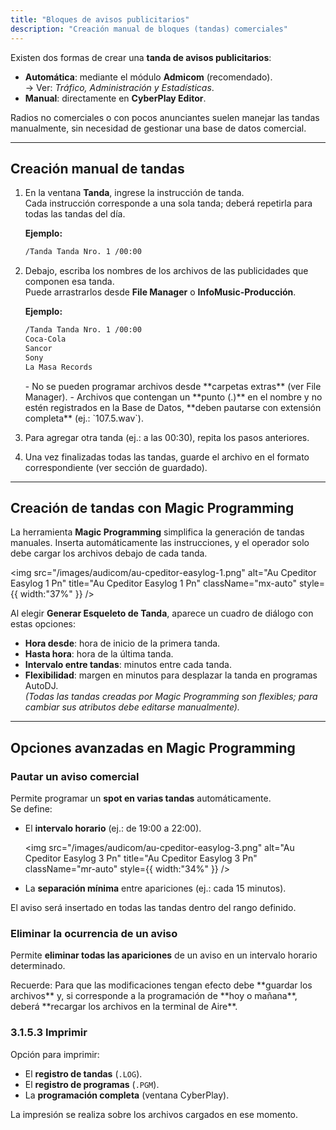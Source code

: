 ```yaml
---
title: "Bloques de avisos publicitarios"
description: "Creación manual de bloques (tandas) comerciales"
---
```


Existen dos formas de crear una **tanda de avisos publicitarios**:

- **Automática**: mediante el módulo **Admicom** (recomendado).\
  → Ver: _Tráfico, Administración y Estadísticas_.
- **Manual**: directamente en **CyberPlay Editor**.

Radios no comerciales o con pocos anunciantes suelen manejar las tandas manualmente, sin necesidad de gestionar una base de datos comercial.

---

## Creación manual de tandas

1. En la ventana **Tanda**, ingrese la instrucción de tanda.\
   Cada instrucción corresponde a una sola tanda; deberá repetirla para todas las tandas del día.

   **Ejemplo:**

   ```txt
   /Tanda Tanda Nro. 1 /00:00
   ```
2. Debajo, escriba los nombres de los archivos de las publicidades que componen esa tanda.\
   Puede arrastrarlos desde **File Manager** o **InfoMusic-Producción**.

   **Ejemplo:**

   ```txt
   /Tanda Tanda Nro. 1 /00:00
   Coca-Cola
   Sancor
   Sony
   La Masa Records
   ```

   <Note>
     - No se pueden programar archivos desde **carpetas extras** (ver File Manager).
     - Archivos que contengan un **punto (.)** en el nombre y no estén registrados en la Base de Datos, **deben pautarse con extensión completa** (ej.: `107.5.wav`).
   </Note>
3. Para agregar otra tanda (ej.: a las 00:30), repita los pasos anteriores.
4. Una vez finalizadas todas las tandas, guarde el archivo en el formato correspondiente (ver sección de guardado).

---

## Creación de tandas con Magic Programming

La herramienta **Magic Programming** simplifica la generación de tandas manuales. Inserta automáticamente las instrucciones, y el operador solo debe cargar los archivos debajo de cada tanda.

<img
  src="/images/audicom/au-cpeditor-easylog-1.png"
  alt="Au Cpeditor Easylog 1 Pn"
  title="Au Cpeditor Easylog 1 Pn"
  className="mx-auto"
  style={{ width:"37%" }}
/>

Al elegir **Generar Esqueleto de Tanda**, aparece un cuadro de diálogo con estas opciones:

- **Hora desde**: hora de inicio de la primera tanda.
- **Hasta hora**: hora de la última tanda.
- **Intervalo entre tandas**: minutos entre cada tanda.
- **Flexibilidad**: margen en minutos para desplazar la tanda en programas AutoDJ.\
  _(Todas las tandas creadas por Magic Programming son flexibles; para cambiar sus atributos debe editarse manualmente)._

---

## Opciones avanzadas en Magic Programming

### Pautar un aviso comercial

Permite programar un **spot en varias tandas** automáticamente.\
Se define:

- El **intervalo horario** (ej.: de 19:00 a 22:00).

  <img
    src="/images/audicom/au-cpeditor-easylog-3.png"
    alt="Au Cpeditor Easylog 3 Pn"
    title="Au Cpeditor Easylog 3 Pn"
    className="mr-auto"
    style={{ width:"34%" }}
  />
- La **separación mínima** entre apariciones (ej.: cada 15 minutos).

El aviso será insertado en todas las tandas dentro del rango definido.

### Eliminar la ocurrencia de un aviso

Permite **eliminar todas las apariciones** de un aviso en un intervalo horario determinado.

<Note>
  Recuerde: Para que las modificaciones tengan efecto debe **guardar los archivos** y, si corresponde a la programación de **hoy o mañana**, deberá **recargar los archivos en la terminal de Aire**.
</Note>

### 3.1.5.3 Imprimir

Opción para imprimir:

- El **registro de tandas** (`.LOG`).
- El **registro de programas** (`.PGM`).
- La **programación completa** (ventana CyberPlay).

La impresión se realiza sobre los archivos cargados en ese momento.
